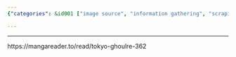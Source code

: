 ```yaml
---
{"categories": &id001 ["image source", "information gathering", "scraping", "stub", "video generator", "video source"], "category": "Manga", "date": "2022-05-29 07:19:09", "description": "This text discusses the process of reading Manga online, focusing on the website mangareader.to and specifically mentioning Tokyo Ghoul Chapter 362.", "tags": *id001, "title": "Read Manga Online"}

---
```


------
https://mangareader.to/read/tokyo-ghoulre-362
